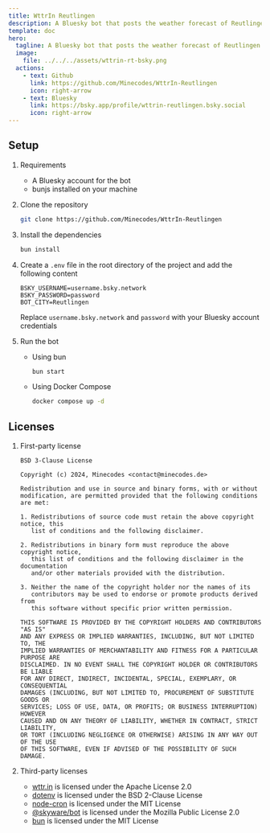 ```yaml
---
title: WttrIn Reutlingen
description: A Bluesky bot that posts the weather forecast of Reutlingen at 7:00 am every day
template: doc
hero:
  tagline: A Bluesky bot that posts the weather forecast of Reutlingen at 7:00 am every day
  image:
    file: ../../../assets/wttrin-rt-bsky.png
  actions:
    - text: Github
      link: https://github.com/Minecodes/WttrIn-Reutlingen
      icon: right-arrow
    - text: Bluesky
      link: https://bsky.app/profile/wttrin-reutlingen.bsky.social
      icon: right-arrow
---
```



## Setup
<Steps>

1. Requirements
    - A Bluesky account for the bot
    - bunjs installed on your machine

2. Clone the repository
    ```bash
    git clone https://github.com/Minecodes/WttrIn-Reutlingen
    ```

3. Install the dependencies
    ```bash
    bun install
    ```

4. Create a `.env` file in the root directory of the project and add the following content
    ```env
    BSKY_USERNAME=username.bsky.network
    BSKY_PASSWORD=password
    BOT_CITY=Reutlingen
    ```
    Replace `username.bsky.network` and `password` with your Bluesky account credentials

5. Run the bot
    - Using bun
        ```bash
        bun start
        ```
    
    - Using Docker Compose
        ```bash
        docker compose up -d
        ```

</Steps>

## Licenses

<Steps>

1. First-party license
    ```plaintext
    BSD 3-Clause License

    Copyright (c) 2024, Minecodes <contact@minecodes.de>

    Redistribution and use in source and binary forms, with or without
    modification, are permitted provided that the following conditions are met:

    1. Redistributions of source code must retain the above copyright notice, this
       list of conditions and the following disclaimer.

    2. Redistributions in binary form must reproduce the above copyright notice,
       this list of conditions and the following disclaimer in the documentation
       and/or other materials provided with the distribution.

    3. Neither the name of the copyright holder nor the names of its
       contributors may be used to endorse or promote products derived from
       this software without specific prior written permission.

    THIS SOFTWARE IS PROVIDED BY THE COPYRIGHT HOLDERS AND CONTRIBUTORS "AS IS"
    AND ANY EXPRESS OR IMPLIED WARRANTIES, INCLUDING, BUT NOT LIMITED TO, THE
    IMPLIED WARRANTIES OF MERCHANTABILITY AND FITNESS FOR A PARTICULAR PURPOSE ARE
    DISCLAIMED. IN NO EVENT SHALL THE COPYRIGHT HOLDER OR CONTRIBUTORS BE LIABLE
    FOR ANY DIRECT, INDIRECT, INCIDENTAL, SPECIAL, EXEMPLARY, OR CONSEQUENTIAL
    DAMAGES (INCLUDING, BUT NOT LIMITED TO, PROCUREMENT OF SUBSTITUTE GOODS OR
    SERVICES; LOSS OF USE, DATA, OR PROFITS; OR BUSINESS INTERRUPTION) HOWEVER
    CAUSED AND ON ANY THEORY OF LIABILITY, WHETHER IN CONTRACT, STRICT LIABILITY,
    OR TORT (INCLUDING NEGLIGENCE OR OTHERWISE) ARISING IN ANY WAY OUT OF THE USE
    OF THIS SOFTWARE, EVEN IF ADVISED OF THE POSSIBILITY OF SUCH DAMAGE.
    ```

2. Third-party licenses
    - [wttr.in](https://github.com/chubin/wttr.in/blob/master/LICENSE) is licensed under the Apache License 2.0
    - [dotenv](https://github.com/motdotla/dotenv/blob/master/LICENSE) is licensed under the BSD 2-Clause License
    - [node-cron](https://github.com/kelektiv/node-cron/blob/main/LICENSE) is licensed under the MIT License
    - [@skyware/bot](https://github.com/skyware-js/bot/blob/main/LICENSE) is licensed under the Mozilla Public License 2.0
    - [bun](https://github.com/oven-sh/bun/blob/main/LICENSE.md) is licensed under the MIT License

</Steps>

